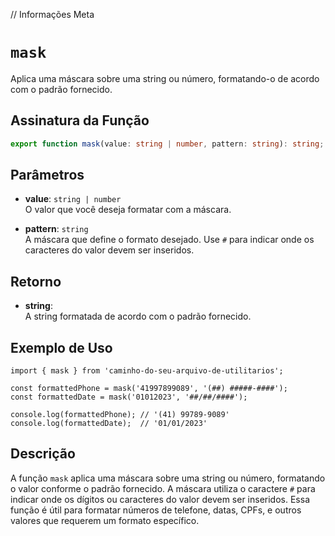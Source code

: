 
// Informações Meta
<Meta title="Functions/mask" />

# `mask`

Aplica uma máscara sobre uma string ou número, formatando-o de acordo com o padrão fornecido.

## Assinatura da Função

```typescript
export function mask(value: string | number, pattern: string): string;
```

## Parâmetros

- **value**: `string | number`  
  O valor que você deseja formatar com a máscara.

- **pattern**: `string`  
  A máscara que define o formato desejado. Use `#` para indicar onde os caracteres do valor devem ser inseridos.

## Retorno

- **string**:  
  A string formatada de acordo com o padrão fornecido.

## Exemplo de Uso

```tsx
import { mask } from 'caminho-do-seu-arquivo-de-utilitarios';

const formattedPhone = mask('41997899089', '(##) #####-####');
const formattedDate = mask('01012023', '##/##/####');

console.log(formattedPhone); // '(41) 99789-9089'
console.log(formattedDate);  // '01/01/2023'
```

## Descrição

A função `mask` aplica uma máscara sobre uma string ou número, formatando o valor conforme o padrão fornecido. A máscara utiliza o caractere `#` para indicar onde os dígitos ou caracteres do valor devem ser inseridos. Essa função é útil para formatar números de telefone, datas, CPFs, e outros valores que requerem um formato específico.
